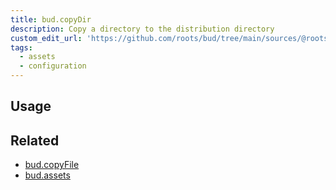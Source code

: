 ```yaml
---
title: bud.copyDir
description: Copy a directory to the distribution directory
custom_edit_url: 'https://github.com/roots/bud/tree/main/sources/@roots/bud-api/docs/copyDir'
tags:
  - assets
  - configuration
---
```



<Overview />

## Usage

<Usage />

## Related

- [bud.copyFile](/reference/bud.copyFile)
- [bud.assets](/reference/bud.assets)
